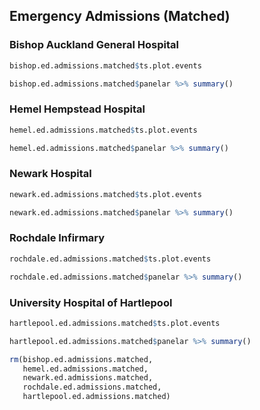 ## Emergency Admissions (Matched)

### Bishop Auckland General Hospital
```r
bishop.ed.admissions.matched$ts.plot.events
```

```r
bishop.ed.admissions.matched$panelar %>% summary()
```


### Hemel Hempstead Hospital
```r
hemel.ed.admissions.matched$ts.plot.events
```

```r
hemel.ed.admissions.matched$panelar %>% summary()
```


### Newark Hospital
```r
newark.ed.admissions.matched$ts.plot.events
```

```r
newark.ed.admissions.matched$panelar %>% summary()
```

### Rochdale Infirmary
```r
rochdale.ed.admissions.matched$ts.plot.events
```

```r
rochdale.ed.admissions.matched$panelar %>% summary()
```


### University Hospital of Hartlepool
```r
hartlepool.ed.admissions.matched$ts.plot.events
```
```r
hartlepool.ed.admissions.matched$panelar %>% summary()
```




```r
rm(bishop.ed.admissions.matched,
   hemel.ed.admissions.matched,
   newark.ed.admissions.matched,
   rochdale.ed.admissions.matched,
   hartlepool.ed.admissions.matched)
```
